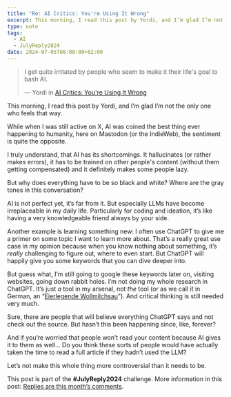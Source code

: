```yaml
---
title: "Re: AI Critics: You're Using It Wrong"
excerpt: This morning, I read this post by Yordi, and I’m glad I’m not the only one who feels that way.
type: note
tags:
  - AI
  - JulyReply2024
date: 2024-07-05T08:00:00+02:00
---
```


> I get quite irritated by people who seem to make it their life's goal to bash AI.
>
> — Yordi in [AI Critics: You're Using It Wrong](https://yordi.me/ai-critics-youre-using-it-wrong/)

This morning, I read this post by Yordi, and I’m glad I’m not the only one who feels that way.

While when I was still active on X, AI was coined the best thing ever happening to humanity, here on Mastodon (or the IndieWeb), the sentiment is quite the opposite.

I truly understand, that AI has its shortcomings. It hallucinates (or rather makes errors), it has to be trained on other people's content (without them getting compensated) and it definitely makes some people lazy.

But why does everything have to be so black and white? Where are the gray tones in this conversation?

AI is not perfect yet, it’s far from it. But especially LLMs have become irreplaceable in my daily life. Particularly for coding and ideation, it’s like having a very knowledgeable friend always by your side.

Another example is learning something new: I often use ChatGPT to give me a primer on some topic I want to learn more about. That’s a really great use case in my opinion because when you know nothing about something, it’s _really_ challenging to figure out, where to even start. But ChatGPT will happily give you some keywords that you can dive deeper into.

But guess what, I’m still going to google these keywords later on, visiting websites, going down rabbit holes. I’m not doing my whole research in ChatGPT. It’s just _a_ tool in my arsenal, not _the_ tool (or as we call it in German, an “[Eierlegende Wollmilchsau](https://germanyinusa.com/2011/10/28/word-of-the-week-eierlegende-wollmilchsau/)”). And critical thinking is still needed very much.

Sure, there are people that will believe everything ChatGPT says and not check out the source. But hasn’t this been happening since, like, forever?

And if you’re worried that people won’t read your content because AI gives it to them as well… Do you think these sorts of people would have actually taken the time to read a full article if they hadn’t used the LLM?

Let’s not make this whole thing more controversial than it needs to be.

This post is part of the **#JulyReply2024** challenge. More information in this post: [Replies are this month’s comments](https://dominikhofer.me/july-reply-2024).
